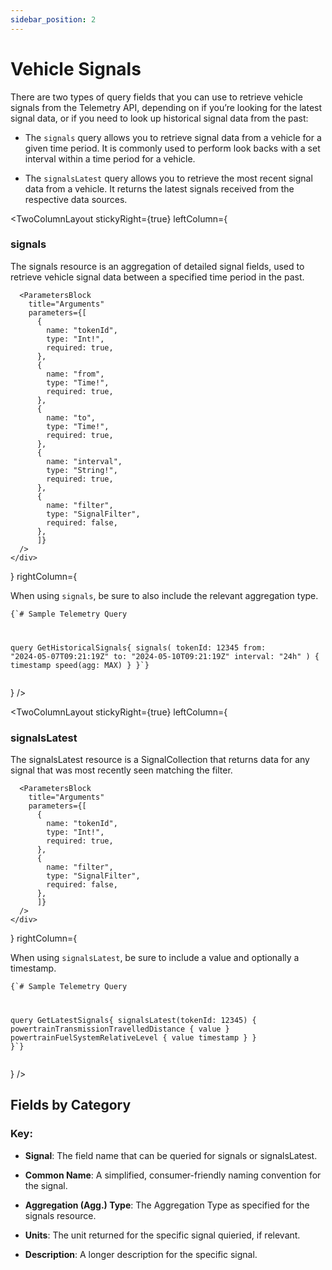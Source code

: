 ```yaml
---
sidebar_position: 2
---
```



# Vehicle Signals

There are two types of query fields that you can use to retrieve vehicle signals from the Telemetry API, depending on if you’re looking for the latest signal data, or if you need to look up historical signal data from the past:

- The `signals` query allows you to retrieve signal data from a vehicle for a given time period. It is commonly used to perform look backs with a set interval within a time period for a vehicle.

- The `signalsLatest` query allows you to retrieve the most recent signal data from
a vehicle. It returns the latest signals received from the respective data
sources.

<TwoColumnLayout
  stickyRight={true}
  leftColumn={
    <div>
      <h3>signals</h3>
      The signals  resource is an aggregation of detailed signal fields, used to
      retrieve vehicle signal data between a specified time period in the past.


      <ParametersBlock
        title="Arguments"
        parameters={[
          {
            name: "tokenId",
            type: "Int!",
            required: true,
          },
          {
            name: "from",
            type: "Time!",
            required: true,
          },
          {
            name: "to",
            type: "Time!",
            required: true,
          },
          {
            name: "interval",
            type: "String!",
            required: true,
          },
          {
            name: "filter",
            type: "SignalFilter",
            required: false,
          },
          ]}
      />
    </div>
  }
  rightColumn={
    <div>
    When using <code>signals</code>, be sure to also include the relevant aggregation type.
    <pre><code className="language-graphql">{`# Sample Telemetry Query

query GetHistoricalSignals{
    signals(
      tokenId: 12345
      from: "2024-05-07T09:21:19Z"
      to: "2024-05-10T09:21:19Z"
      interval: "24h"
    ) {
      timestamp
      speed(agg: MAX)
    }
}`}</code></pre></div>
  }
/>

<TwoColumnLayout
  stickyRight={true}
  leftColumn={
    <div>
      <h3>signalsLatest</h3>
      The signalsLatest resource is a SignalCollection that returns data for any signal that was most recently seen matching the filter.


      <ParametersBlock
        title="Arguments"
        parameters={[
          {
            name: "tokenId",
            type: "Int!",
            required: true,
          },
          {
            name: "filter",
            type: "SignalFilter",
            required: false,
          },
          ]}
      />
    </div>
  }
  rightColumn={
    <div>
    When using <code>signalsLatest</code>, be sure to include a value and optionally a timestamp.
    <pre><code className="language-graphql">{`# Sample Telemetry Query

query GetLatestSignals{
    signalsLatest(tokenId: 12345) {
      powertrainTransmissionTravelledDistance {
        value
      }
      powertrainFuelSystemRelativeLevel {
        value
        timestamp
      }
    }
}`}</code></pre></div>
  }
/>

## Fields by Category
### Key:
- **Signal**: The field name that can be queried for signals or signalsLatest.

- **Common Name**: A simplified, consumer-friendly naming convention for the signal.

- **Aggregation (Agg.) Type**: The Aggregation Type as specified for the signals resource.

- **Units**: The unit returned for the specific signal quieried, if relevant.

- **Description**: A longer description for the specific signal.

<TelemetryFieldsBlock
  title="Vehicle Info & Status"
  fields={allTelemetryData.vehicleInfo.fields}
/>

<TelemetryFieldsBlock
  title="Location"
  fields={allTelemetryData.location.fields}
  hint={allTelemetryData.location.hint}
/>

<TelemetryFieldsBlock
  title="Battery & Charging"
  fields={allTelemetryData.battery.fields}
/>

<TelemetryFieldsBlock
  title="Devices"
  fields={allTelemetryData.devices.fields}
/>

<TelemetryFieldsBlock
  title="Diagnostics"
  fields={allTelemetryData.diagnostics.fields}
/>

<TelemetryFieldsBlock
  title="Engine"
  fields={allTelemetryData.engine.fields}
/>

<TelemetryFieldsBlock
  title="Environment"
  fields={allTelemetryData.environment.fields}
/>

<TelemetryFieldsBlock
  title="Fuel"
  fields={allTelemetryData.fuel.fields}
/>

<TelemetryFieldsBlock
  title="Tire Pressure"
  fields={allTelemetryData.tirePressure.fields}
/>

<TelemetryFieldsBlock
  title="Doors"
  fields={allTelemetryData.doors.fields}
/>

<TelemetryFieldsBlock
  title="Windows"
  fields={allTelemetryData.windows.fields}
/>
